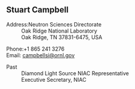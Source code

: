 ==Stuart Campbell==
;Address:Neutron Sciences Directorate
:Oak Ridge National Laboratory
:Oak Ridge, TN 37831-6475, USA

;Phone:+1 865 241 3276
;Email: [mailto:campbellsi@ornl.gov campbellsi@ornl.gov]

;Past
:Diamond Light Source NIAC Representative
:Executive Secretary, NIAC